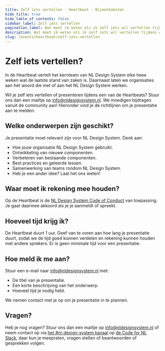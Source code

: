 ```yaml
---
title: Zelf iets vertellen · Heartbeat · Bijeenkomsten
hide_title: true
hide_table_of_contents: false
sidebar_label: Zelf iets vertellen
pagination_label: Wat moet ik weten als ik zelf iets wil vertellen tijdens de Heartbeat?
description: Wat moet ik weten als ik zelf iets wil vertellen tijdens de Heartbeat?
slug: /events/heartbeat/zelf-iets-vertellen
---
```


# Zelf iets vertellen?

In de Heartbeat vertelt het kernteam van NL Design System elke twee weken wat de laatste stand van zaken is. Daarnaast laten we organisaties aan het woord die met of aan het NL Design System werken.

Wil je zelf iets vertellen of presenteren tijdens een van de Heartbeats? Stuur ons dan een mailtje op [info@nldesignsystem.nl](mailto:info@nldesignsystem.nl). We moedigen bijdragen vanuit de community aan! Hieronder vind je de richtlijnen om je presentatie aan te melden.

## Welke onderwerpen zijn geschikt?

Je presentatie moet relevant zijn voor NL Design System. Denk aan:

- Hoe jouw organisatie NL Design System gebruikt.
- Ontwikkeling van nieuwe componenten.
- Verbeteren van bestaande componenten.
- Best practices en geleerde lessen.
- Samenwerking van teams rondom NL Design System.
- Heb je een ander idee? Laat het ons weten!

## Waar moet ik rekening mee houden?

Op de Heartbeat is de [NL Design System Code of Conduct](https://github.com/nl-design-system/.github/blob/main/CODE_OF_CONDUCT.nl.md) van toepassing. Je gaat daarmee akkoord als je je aanmeldt of spreekt.

## Hoeveel tijd krijg ik?

De Heartbeat duurt 1 uur. Geef van te voren aan hoe lang je presentatie duurt, zodat we de tijd goed kunnen verdelen en rekening kunnen houden met andere sprekers. Er is geen minimale tijd voor een presentatie.

## Hoe meld ik me aan?

Stuur een e-mail naar [info@nldesignsystem.nl](mailto:info@nldesignsystem.nl) met:

- De titel van je presentatie.
- Een korte beschrijving van het onderwerp.
- Hoeveel tijd je nodig hebt.

We nemen contact met je op om je presentatie in te plannen.

## Vragen?

Heb je nog vragen? Stuur ons dan een mailtje op [info@nldesignsystem.nl](mailto:info@nldesignsystem.nl) of neem contact op via [het #nl-design-system kanaal](https://app.slack.com/huddle/T68FXPFQV/C7KDQRXMZ) op [de Code for NL Slack](https://praatmee.codefor.nl), daar kun je meepraten, vragen stellen of beantwoorden of gesprekken volgen.
